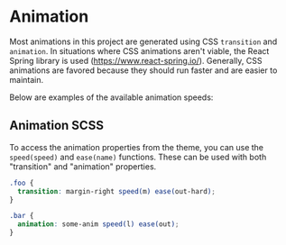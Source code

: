 
<Meta title="Animation" />

# Animation

Most animations in this project are generated using CSS `transition` and `animation`.
In situations where CSS animations aren't viable, the
React Spring library is used (https://www.react-spring.io/). Generally,
CSS animations are favored because they should run faster and
are easier to maintain.

Below are examples of the available animation speeds:

<Story name="Animation Speed">
  <AnimationSpeed />
</Story>

## Animation SCSS

To access the animation properties from the theme, you can use the
`speed(speed)` and `ease(name)` functions. These can be used with both
"transition" and "animation" properties.

```scss
.foo {
  transition: margin-right speed(m) ease(out-hard);
}

.bar {
  animation: some-anim speed(l) ease(out);
}
```
